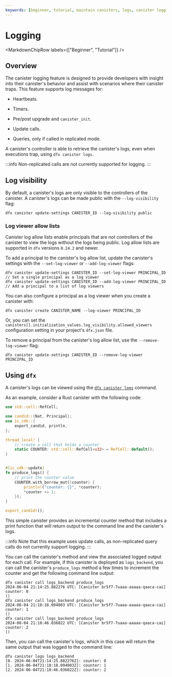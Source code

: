 ```yaml
---
keywords: [beginner, tutorial, maintain canisters, logs, canister logging, logging]
---
```



# Logging

<MarkdownChipRow labels={["Beginner", "Tutorial"]} />

## Overview

The <GlossaryTooltip>canister</GlossaryTooltip> logging feature is designed to provide developers with insight into their canister's behavior and assist with scenarios where their canister traps. This feature supports log messages for:

- Heartbeats.

- Timers.

- Pre/post upgrade and `canister_init`.

- Update calls.

- Queries, only if called in replicated mode.

A canister's controller is able to retrieve the canister's logs, even when executions trap, using `dfx canister logs`.

:::info
Non-replicated calls are not currently supported for logging.
:::

## Log visibility

By default, a canister's logs are only visible to the controllers of the canister. A canister's logs can be made public with the `--log-visibility` flag:

```
dfx canister update-settings CANISTER_ID --log-visibility public
```

### Log viewer allow lists

Canister log allow lists enable principals that are not controllers of the canister to view the logs without the logs being public. Log allow lists are supported in `dfx` versions `0.24.2` and newer.

To add a principal to the canister's log allow list, update the canister's settings with the `--set-log-viewer` or `--add-log-viewer` flags:

```
dfx canister update-settings CANISTER_ID --set-log-viewer PRINCIPAL_ID // Set a single principal as a log viewer
dfx canister update-settings CANISTER_ID --add-log-viewer PRINCIPAL_ID // Add a principal to a list of log viewers
```

You can also configure a principal as a log viewer when you create a canister with:

```
dfx canister create CANISTER_NAME --log-viewer PRINCIPAL_ID
```

Or, you can set the `canisters[].initialization_values.log_visibility.allowed_viewers` configuration setting in your project's `dfx.json` file.

To remove a principal from the canister's log allow list, use the `--remove-log-viewer` flag:

```
dfx canister update-settings CANISTER_ID --remove-log-viewer PRINCIPAL_ID
```

## Using `dfx`

A canister's logs can be viewed using the [`dfx canister logs`](/docs/current/developer-docs/developer-tools/cli-tools/cli-reference/dfx-canister/#dfx-canister-logs) command.

As an example, consider a Rust canister with the following code:

```rust
use std::cell::RefCell;

use candid::{Nat, Principal};
use ic_cdk::{
    export_candid, println,
};

thread_local! {
    // create a cell that holds a counter
    static COUNTER: std::cell::RefCell<u32> = RefCell::default();
}


#[ic_cdk::update]
fn produce_logs() {
    // print the counter value
    COUNTER.with_borrow_mut(|counter| {
        println!("counter: {}", *counter);
        *counter += 1;
    });
}

export_candid!();
```

This simple canister provides an incremental counter method that includes a print function that will return output to the command line and the canister's logs.

:::info
Note that this example uses update calls, as non-replicated query calls do not currently support logging.
:::

You can call the canister's method and view the associated logged output for each call. For example, if this canister is deployed as `logs_backend`, you can call the canister's `produce_logs` method a few times to increment the counter and get the following command line output:

```
dfx canister call logs_backend produce_logs
2024-06-04 21:14:25.882276 UTC: [Canister br5f7-7uaaa-aaaaa-qaaca-cai] counter: 0
()
dfx canister call logs_backend produce_logs
2024-06-04 21:18:18.094003 UTC: [Canister br5f7-7uaaa-aaaaa-qaaca-cai] counter: 1
()
dfx canister call logs_backend produce_logs
2024-06-04 21:18:46.036022 UTC: [Canister br5f7-7uaaa-aaaaa-qaaca-cai] counter: 2
()
```

Then, you can call the canister's logs, which in this case will return the same output that was logged to the command line:

```
dfx canister logs logs_backend
[0. 2024-06-04T21:14:25.882276Z]: counter: 0
[1. 2024-06-04T21:18:18.094003Z]: counter: 1
[2. 2024-06-04T21:18:46.036022Z]: counter: 2
```